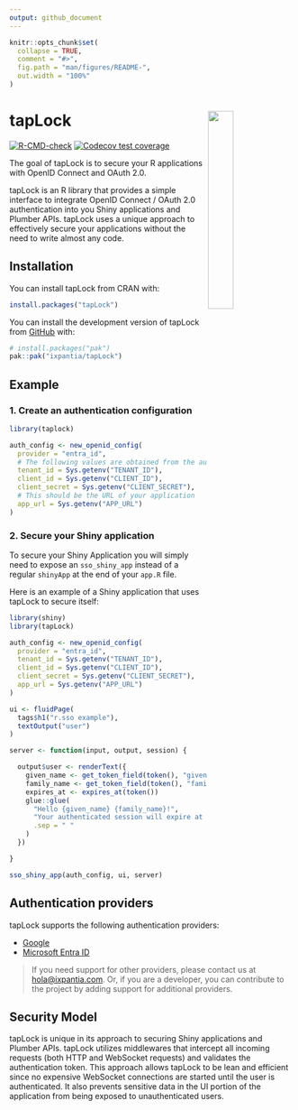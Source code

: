 ```yaml
---
output: github_document
---
```


<!-- README.md is generated from README.Rmd. Please edit that file -->

```r
knitr::opts_chunk$set(
  collapse = TRUE,
  comment = "#>",
  fig.path = "man/figures/README-",
  out.width = "100%"
)
```

# tapLock <a><img src="https://storage.googleapis.com/ix-paquetes-internos/logo-tapLock.png" align="right" width="30%"></a>

<!-- badges: start -->
[![R-CMD-check](https://github.com/maurolepore/tapLock/actions/workflows/R-CMD-check.yaml/badge.svg)](https://github.com/maurolepore/tapLock/actions/workflows/R-CMD-check.yaml)
[![Codecov test coverage](https://codecov.io/gh/maurolepore/tapLock/branch/main/graph/badge.svg)](https://app.codecov.io/gh/maurolepore/tapLock?branch=main)
<!-- badges: end -->

The goal of tapLock is to secure your R applications with OpenID Connect and
OAuth 2.0.

tapLock is an R library that provides a simple interface to integrate OpenID
Connect / OAuth 2.0 authentication into you Shiny applications and Plumber APIs.
tapLock uses a unique approach to effectively secure your applications without
the need to write almost any code.

## Installation

You can install tapLock from CRAN with:

``` r
install.packages("tapLock")
```

You can install the development version of tapLock from [GitHub](https://github.com/) with:

``` r
# install.packages("pak")
pak::pak("ixpantia/tapLock")
```

## Example

### 1. Create an authentication configuration

``` r
library(taplock)

auth_config <- new_openid_config(
  provider = "entra_id",
  # The following values are obtained from the authentication provider
  tenant_id = Sys.getenv("TENANT_ID"),
  client_id = Sys.getenv("CLIENT_ID"),
  client_secret = Sys.getenv("CLIENT_SECRET"),
  # This should be the URL of your application
  app_url = Sys.getenv("APP_URL")
)
```

### 2. Secure your Shiny application

To secure your Shiny Application you will simply need to expose
an `sso_shiny_app` instead of a regular `shinyApp` at the end of your
`app.R` file.

Here is an example of a Shiny application that uses tapLock to secure
itself:

``` r
library(shiny)
library(tapLock)

auth_config <- new_openid_config(
  provider = "entra_id",
  tenant_id = Sys.getenv("TENANT_ID"),
  client_id = Sys.getenv("CLIENT_ID"),
  client_secret = Sys.getenv("CLIENT_SECRET"),
  app_url = Sys.getenv("APP_URL")
)

ui <- fluidPage(
  tags$h1("r.sso example"),
  textOutput("user")
)

server <- function(input, output, session) {

  output$user <- renderText({
    given_name <- get_token_field(token(), "given_name")
    family_name <- get_token_field(token(), "family_name")
    expires_at <- expires_at(token())
    glue::glue(
      "Hello {given_name} {family_name}!",
      "Your authenticated session will expire at {expires_at}.",
      .sep = " "
    )
  })

}

sso_shiny_app(auth_config, ui, server)
```

## Authentication providers

tapLock supports the following authentication providers:

- [Google](https://developers.google.com/identity/protocols/oauth2/openid-connect)
- [Microsoft Entra ID](https://www.microsoft.com/en-us/security/business/identity-access/microsoft-entra-id)

> If you need support for other providers, please contact us at
> [hola@ixpantia.com](mailto:hola@ixpantia.com). Or, if you are a
> developer, you can contribute to the project by adding support for
> additional providers.

## Security Model

tapLock is unique in its approach to securing Shiny applications and Plumber
APIs. tapLock utilizes middlewares that intercept all incoming requests (both
HTTP and WebSocket requests) and validates the authentication token. This
approach allows tapLock to be lean and efficient since no expensive WebSocket
connections are started until the user is authenticated. It also prevents
sensitive data in the UI portion of the application from being exposed to
unauthenticated users.

